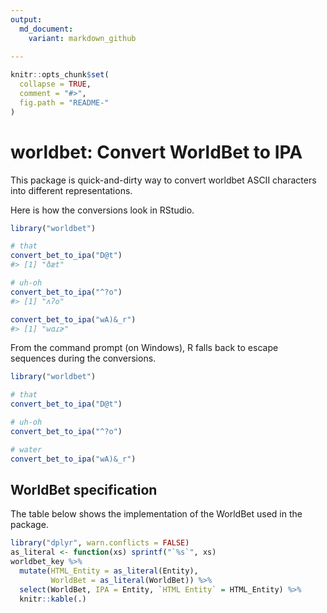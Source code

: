 ```yaml
---
output:
  md_document:
    variant: markdown_github
    
---
```


<!-- README.md is generated from README.Rmd. Please edit that file -->

```r
knitr::opts_chunk$set(
  collapse = TRUE,
  comment = "#>",
  fig.path = "README-"
)
```

# worldbet: Convert WorldBet to IPA

This package is quick-and-dirty way to convert worldbet ASCII characters into
different representations.

Here is how the conversions look in RStudio.

```r
library("worldbet")

# that
convert_bet_to_ipa("D@t")
#> [1] "ðæt"

# uh-oh
convert_bet_to_ipa("^?o")
#> [1] "ʌʔo"

convert_bet_to_ipa("wA)&_r")
#> [1] "wɑɾɚ"
```

From the command prompt (on Windows), R falls back to escape sequences during
the conversions.

```r
library("worldbet")

# that
convert_bet_to_ipa("D@t")

# uh-oh
convert_bet_to_ipa("^?o")

# water
convert_bet_to_ipa("wA)&_r")
```

## WorldBet specification

The table below shows the implementation of the WorldBet used in the package.

```r
library("dplyr", warn.conflicts = FALSE)
as_literal <- function(xs) sprintf("`%s`", xs)
worldbet_key %>% 
  mutate(HTML_Entity = as_literal(Entity),
         WorldBet = as_literal(WorldBet)) %>% 
  select(WorldBet, IPA = Entity, `HTML Entity` = HTML_Entity) %>% 
  knitr::kable(.)
```

